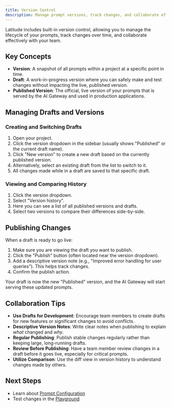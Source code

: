 ```yaml
---
title: Version Control
description: Manage prompt versions, track changes, and collaborate effectively with your team.
---
```


Latitude includes built-in version control, allowing you to manage the lifecycle of your prompts, track changes over time, and collaborate effectively with your team.

## Key Concepts

- **Version**: A snapshot of all prompts within a project at a specific point in time.
- **Draft**: A work-in-progress version where you can safely make and test changes without impacting the live, published version.
- **Published Version**: The official, live version of your prompts that is served by the AI Gateway and used in production applications.

## Managing Drafts and Versions

### Creating and Switching Drafts

1.  Open your project.
2.  Click the version dropdown in the sidebar (usually shows "Published" or the current draft name).
3.  Click "New version" to create a new draft based on the currently published version.
4.  Alternatively, select an existing draft from the list to switch to it.
5.  All changes made while in a draft are saved to that specific draft.

### Viewing and Comparing History

1.  Click the version dropdown.
2.  Select "Version history".
3.  Here you can see a list of all published versions and drafts.
4.  Select two versions to compare their differences side-by-side.

## Publishing Changes

When a draft is ready to go live:

1.  Make sure you are viewing the draft you want to publish.
2.  Click the "Publish" button (often located near the version dropdown).
3.  Add a descriptive version note (e.g., "Improved error handling for user queries"). This helps track changes.
4.  Confirm the publish action.

Your draft is now the new "Published" version, and the AI Gateway will start serving these updated prompts.

## Collaboration Tips

- **Use Drafts for Development**: Encourage team members to create drafts for new features or significant changes to avoid conflicts.
- **Descriptive Version Notes**: Write clear notes when publishing to explain _what_ changed and _why_.
- **Regular Publishing**: Publish stable changes regularly rather than keeping large, long-running drafts.
- **Review Before Publishing**: Have a team member review changes in a draft before it goes live, especially for critical prompts.
- **Utilize Comparison**: Use the diff view in version history to understand changes made by others.

## Next Steps

- Learn about [Prompt Configuration](/guides/prompt-manager/configuration)
- Test changes in the [Playground](/guides/prompt-manager/playground)
